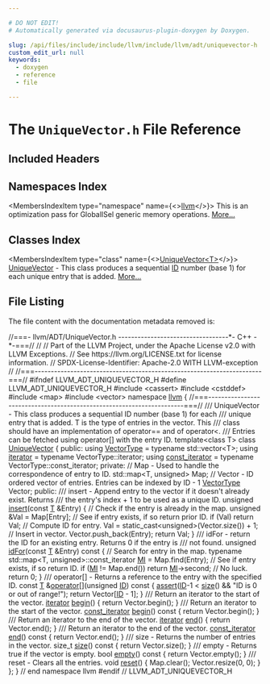 ```yaml
---

# DO NOT EDIT!
# Automatically generated via docusaurus-plugin-doxygen by Doxygen.

slug: /api/files/include/include/llvm/include/llvm/adt/uniquevector-h
custom_edit_url: null
keywords:
  - doxygen
  - reference
  - file

---
```





# The `UniqueVector.h` File Reference

<DoxygenPage pluginConfig={pluginConfig}>



## Included Headers

<IncludesList>
<IncludesListItem
  filePath="cassert"
  permalink=""
  isLocal="false" />
<IncludesListItem
  filePath="cstddef"
  permalink=""
  isLocal="false" />
<IncludesListItem
  filePath="map"
  permalink=""
  isLocal="false" />
<IncludesListItem
  filePath="vector"
  permalink=""
  isLocal="false" />
</IncludesList>

## Namespaces Index

<MembersIndex>

<MembersIndexItem
  type="namespace"
  name={<><a href="/docs/api/namespaces/llvm">llvm</a></>}>
This is an optimization pass for GlobalISel generic memory operations. <a href="/docs/api/namespaces/llvm/#details">More...</a>
</MembersIndexItem>

</MembersIndex>

## Classes Index

<MembersIndex>

<MembersIndexItem
  type="class"
  name={<><a href="/docs/api/classes/llvm/uniquevector">UniqueVector&lt;T&gt;</a></>}>
<a href="/docs/api/classes/llvm/uniquevector">UniqueVector</a> - This class produces a sequential <a href="/docs/api/namespaces/llvm/callingconv/#abdf8cf606905c10634e831390981b0ed">ID</a> number (base 1) for each unique entry that is added. <a href="/docs/api/classes/llvm/uniquevector/#details">More...</a>
</MembersIndexItem>

</MembersIndex>


## File Listing

The file content with the documentation metadata removed is:

<ProgramListing>

<Link id="l00001" /><CodeLine lineNumber="1"><Highlight kind="comment">//===- llvm/ADT/UniqueVector.h ----------------------------------&#42;- C++ -&#42;-===//</Highlight><Highlight kind="normal"></Highlight></CodeLine>
<Link id="l00002" /><CodeLine lineNumber="2"><Highlight kind="normal"></Highlight><Highlight kind="comment">//</Highlight><Highlight kind="normal"></Highlight></CodeLine>
<Link id="l00003" /><CodeLine lineNumber="3"><Highlight kind="normal"></Highlight><Highlight kind="comment">// Part of the LLVM Project, under the Apache License v2.0 with LLVM Exceptions.</Highlight><Highlight kind="normal"></Highlight></CodeLine>
<Link id="l00004" /><CodeLine lineNumber="4"><Highlight kind="normal"></Highlight><Highlight kind="comment">// See https://llvm.org/LICENSE.txt for license information.</Highlight><Highlight kind="normal"></Highlight></CodeLine>
<Link id="l00005" /><CodeLine lineNumber="5"><Highlight kind="normal"></Highlight><Highlight kind="comment">// SPDX-License-Identifier: Apache-2.0 WITH LLVM-exception</Highlight><Highlight kind="normal"></Highlight></CodeLine>
<Link id="l00006" /><CodeLine lineNumber="6"><Highlight kind="normal"></Highlight><Highlight kind="comment">//</Highlight><Highlight kind="normal"></Highlight></CodeLine>
<Link id="l00007" /><CodeLine lineNumber="7"><Highlight kind="normal"></Highlight><Highlight kind="comment">//===----------------------------------------------------------------------===//</Highlight><Highlight kind="normal"></Highlight></CodeLine>
<Link id="l00008" /><CodeLine lineNumber="8"><Highlight kind="normal"></Highlight></CodeLine>
<Link id="l00009" /><CodeLine lineNumber="9"><Highlight kind="normal"></Highlight><Highlight kind="preprocessor">#ifndef LLVM&#95;ADT&#95;UNIQUEVECTOR&#95;H</Highlight><Highlight kind="normal"></Highlight></CodeLine>
<Link id="l00010" /><CodeLine lineNumber="10"><Highlight kind="normal"></Highlight><Highlight kind="preprocessor">#define LLVM&#95;ADT&#95;UNIQUEVECTOR&#95;H</Highlight><Highlight kind="normal"></Highlight></CodeLine>
<Link id="l00011" /><CodeLine lineNumber="11"><Highlight kind="normal"></Highlight></CodeLine>
<Link id="l00012" /><CodeLine lineNumber="12"><Highlight kind="normal"></Highlight><Highlight kind="preprocessor">#include &lt;cassert&gt;</Highlight><Highlight kind="normal"></Highlight></CodeLine>
<Link id="l00013" /><CodeLine lineNumber="13"><Highlight kind="normal"></Highlight><Highlight kind="preprocessor">#include &lt;cstddef&gt;</Highlight><Highlight kind="normal"></Highlight></CodeLine>
<Link id="l00014" /><CodeLine lineNumber="14"><Highlight kind="normal"></Highlight><Highlight kind="preprocessor">#include &lt;map&gt;</Highlight><Highlight kind="normal"></Highlight></CodeLine>
<Link id="l00015" /><CodeLine lineNumber="15"><Highlight kind="normal"></Highlight><Highlight kind="preprocessor">#include &lt;vector&gt;</Highlight><Highlight kind="normal"></Highlight></CodeLine>
<Link id="l00016" /><CodeLine lineNumber="16"><Highlight kind="normal"></Highlight></CodeLine>
<Link id="l00017" /><CodeLine lineNumber="17"><Highlight kind="normal"></Highlight><Highlight kind="keyword">namespace </Highlight><Highlight kind="normal"><a href="/docs/api/namespaces/llvm">llvm</a> &#123;</Highlight></CodeLine>
<Link id="l00018" /><CodeLine lineNumber="18"><Highlight kind="normal"></Highlight></CodeLine>
<Link id="l00019" /><CodeLine lineNumber="19"><Highlight kind="normal"></Highlight><Highlight kind="comment">//===----------------------------------------------------------------------===//</Highlight><Highlight kind="comment"></Highlight></CodeLine>
<Link id="l00020" /><CodeLine lineNumber="20"><Highlight kind="comment">/// UniqueVector - This class produces a sequential ID number (base 1) for each</Highlight></CodeLine>
<Link id="l00021" /><CodeLine lineNumber="21"><Highlight kind="comment">/// unique entry that is added.  T is the type of entries in the vector. This</Highlight></CodeLine>
<Link id="l00022" /><CodeLine lineNumber="22"><Highlight kind="comment">/// class should have an implementation of operator== and of operator&lt;.</Highlight></CodeLine>
<Link id="l00023" /><CodeLine lineNumber="23"><Highlight kind="comment">/// Entries can be fetched using operator&#91;&#93; with the entry ID.</Highlight><Highlight kind="normal"></Highlight></CodeLine>
<Link id="l00024" /><CodeLine lineNumber="24" lineLink="/docs/api/classes/llvm/uniquevector"><Highlight kind="normal"></Highlight><Highlight kind="keyword">template</Highlight><Highlight kind="normal">&lt;</Highlight><Highlight kind="keyword">class</Highlight><Highlight kind="normal"> T&gt; </Highlight><Highlight kind="keyword">class </Highlight><Highlight kind="normal"><a href="/docs/api/classes/llvm/uniquevector">UniqueVector</a> &#123;</Highlight></CodeLine>
<Link id="l00025" /><CodeLine lineNumber="25"><Highlight kind="normal"></Highlight><Highlight kind="keyword">public</Highlight><Highlight kind="normal">:</Highlight></CodeLine>
<Link id="l00026" /><CodeLine lineNumber="26" lineLink="/docs/api/classes/llvm/uniquevector/#a7ac6f232368fa6743137cb5c3b7467f0"><Highlight kind="normal">  </Highlight><Highlight kind="keyword">using </Highlight><Highlight kind="normal"><a href="/docs/api/classes/llvm/uniquevector/#a7ac6f232368fa6743137cb5c3b7467f0">VectorType</a> = </Highlight><Highlight kind="keyword">typename</Highlight><Highlight kind="normal"> std::vector&lt;T&gt;;</Highlight></CodeLine>
<Link id="l00027" /><CodeLine lineNumber="27" lineLink="/docs/api/classes/llvm/uniquevector/#aadfddb54bc27ab2222f6932a2d949aba"><Highlight kind="normal">  </Highlight><Highlight kind="keyword">using </Highlight><Highlight kind="normal"><a href="/docs/api/classes/llvm/uniquevector/#aadfddb54bc27ab2222f6932a2d949aba">iterator</a> = </Highlight><Highlight kind="keyword">typename</Highlight><Highlight kind="normal"> VectorType::iterator;</Highlight></CodeLine>
<Link id="l00028" /><CodeLine lineNumber="28" lineLink="/docs/api/classes/llvm/uniquevector/#a008e639d554c69f4dad910cb9414208f"><Highlight kind="normal">  </Highlight><Highlight kind="keyword">using </Highlight><Highlight kind="normal"><a href="/docs/api/classes/llvm/uniquevector/#a008e639d554c69f4dad910cb9414208f">const&#95;iterator</a> = </Highlight><Highlight kind="keyword">typename</Highlight><Highlight kind="normal"> VectorType::const&#95;iterator;</Highlight></CodeLine>
<Link id="l00029" /><CodeLine lineNumber="29"><Highlight kind="normal"></Highlight></CodeLine>
<Link id="l00030" /><CodeLine lineNumber="30"><Highlight kind="normal"></Highlight><Highlight kind="keyword">private</Highlight><Highlight kind="normal">:</Highlight></CodeLine>
<Link id="l00031" /><CodeLine lineNumber="31"><Highlight kind="normal">  </Highlight><Highlight kind="comment">// Map - Used to handle the correspondence of entry to ID.</Highlight><Highlight kind="normal"></Highlight></CodeLine>
<Link id="l00032" /><CodeLine lineNumber="32"><Highlight kind="normal">  std::map&lt;T, unsigned&gt; Map;</Highlight></CodeLine>
<Link id="l00033" /><CodeLine lineNumber="33"><Highlight kind="normal"></Highlight></CodeLine>
<Link id="l00034" /><CodeLine lineNumber="34"><Highlight kind="normal">  </Highlight><Highlight kind="comment">// Vector - ID ordered vector of entries. Entries can be indexed by ID - 1</Highlight><Highlight kind="normal"></Highlight></CodeLine>
<Link id="l00035" /><CodeLine lineNumber="35"><Highlight kind="normal">  <a href="/docs/api/classes/llvm/uniquevector/#a7ac6f232368fa6743137cb5c3b7467f0">VectorType</a> Vector;</Highlight></CodeLine>
<Link id="l00036" /><CodeLine lineNumber="36"><Highlight kind="normal"></Highlight></CodeLine>
<Link id="l00037" /><CodeLine lineNumber="37"><Highlight kind="normal"></Highlight><Highlight kind="keyword">public</Highlight><Highlight kind="normal">:</Highlight><Highlight kind="comment"></Highlight></CodeLine>
<Link id="l00038" /><CodeLine lineNumber="38"><Highlight kind="comment">  /// insert - Append entry to the vector if it doesn&#39;t already exist.  Returns</Highlight></CodeLine>
<Link id="l00039" /><CodeLine lineNumber="39"><Highlight kind="comment">  /// the entry&#39;s index + 1 to be used as a unique ID.</Highlight><Highlight kind="normal"></Highlight></CodeLine>
<Link id="l00040" /><CodeLine lineNumber="40" lineLink="/docs/api/classes/llvm/uniquevector/#a03442009de901bb89b2cdb6b22cd9690"><Highlight kind="normal">  </Highlight><Highlight kind="keywordtype">unsigned</Highlight><Highlight kind="normal"> <a href="/docs/api/classes/llvm/uniquevector/#a03442009de901bb89b2cdb6b22cd9690">insert</a>(</Highlight><Highlight kind="keyword">const</Highlight><Highlight kind="normal"> <a href="/docs/api/files/lib/lib/target/lib/target/mips/mips16isellowering-cpp/#a0acb682b8260ab1c60b918599864e2e5">T</a> &amp;Entry) &#123;</Highlight></CodeLine>
<Link id="l00041" /><CodeLine lineNumber="41"><Highlight kind="normal">    </Highlight><Highlight kind="comment">// Check if the entry is already in the map.</Highlight><Highlight kind="normal"></Highlight></CodeLine>
<Link id="l00042" /><CodeLine lineNumber="42"><Highlight kind="normal">    </Highlight><Highlight kind="keywordtype">unsigned</Highlight><Highlight kind="normal"> &amp;Val = Map&#91;Entry&#93;;</Highlight></CodeLine>
<Link id="l00043" /><CodeLine lineNumber="43"><Highlight kind="normal"></Highlight></CodeLine>
<Link id="l00044" /><CodeLine lineNumber="44"><Highlight kind="normal">    </Highlight><Highlight kind="comment">// See if entry exists, if so return prior ID.</Highlight><Highlight kind="normal"></Highlight></CodeLine>
<Link id="l00045" /><CodeLine lineNumber="45"><Highlight kind="normal">    </Highlight><Highlight kind="keywordflow">if</Highlight><Highlight kind="normal"> (Val) </Highlight><Highlight kind="keywordflow">return</Highlight><Highlight kind="normal"> Val;</Highlight></CodeLine>
<Link id="l00046" /><CodeLine lineNumber="46"><Highlight kind="normal"></Highlight></CodeLine>
<Link id="l00047" /><CodeLine lineNumber="47"><Highlight kind="normal">    </Highlight><Highlight kind="comment">// Compute ID for entry.</Highlight><Highlight kind="normal"></Highlight></CodeLine>
<Link id="l00048" /><CodeLine lineNumber="48"><Highlight kind="normal">    Val = </Highlight><Highlight kind="keyword">static&#95;cast&lt;</Highlight><Highlight kind="keywordtype">unsigned</Highlight><Highlight kind="keyword">&gt;</Highlight><Highlight kind="normal">(Vector.size()) + 1;</Highlight></CodeLine>
<Link id="l00049" /><CodeLine lineNumber="49"><Highlight kind="normal"></Highlight></CodeLine>
<Link id="l00050" /><CodeLine lineNumber="50"><Highlight kind="normal">    </Highlight><Highlight kind="comment">// Insert in vector.</Highlight><Highlight kind="normal"></Highlight></CodeLine>
<Link id="l00051" /><CodeLine lineNumber="51"><Highlight kind="normal">    Vector.push&#95;back(Entry);</Highlight></CodeLine>
<Link id="l00052" /><CodeLine lineNumber="52"><Highlight kind="normal">    </Highlight><Highlight kind="keywordflow">return</Highlight><Highlight kind="normal"> Val;</Highlight></CodeLine>
<Link id="l00053" /><CodeLine lineNumber="53"><Highlight kind="normal">  &#125;</Highlight></CodeLine>
<Link id="l00054" /><CodeLine lineNumber="54"><Highlight kind="normal"></Highlight><Highlight kind="comment"></Highlight></CodeLine>
<Link id="l00055" /><CodeLine lineNumber="55"><Highlight kind="comment">  /// idFor - return the ID for an existing entry.  Returns 0 if the entry is</Highlight></CodeLine>
<Link id="l00056" /><CodeLine lineNumber="56"><Highlight kind="comment">  /// not found.</Highlight><Highlight kind="normal"></Highlight></CodeLine>
<Link id="l00057" /><CodeLine lineNumber="57" lineLink="/docs/api/classes/llvm/uniquevector/#adaba7d9e581c03e8d73923063ea1aa0e"><Highlight kind="normal">  </Highlight><Highlight kind="keywordtype">unsigned</Highlight><Highlight kind="normal"> <a href="/docs/api/classes/llvm/uniquevector/#adaba7d9e581c03e8d73923063ea1aa0e">idFor</a>(</Highlight><Highlight kind="keyword">const</Highlight><Highlight kind="normal"> <a href="/docs/api/files/lib/lib/target/lib/target/mips/mips16isellowering-cpp/#a0acb682b8260ab1c60b918599864e2e5">T</a> &amp;Entry)</Highlight><Highlight kind="keyword"> const </Highlight><Highlight kind="normal">&#123;</Highlight></CodeLine>
<Link id="l00058" /><CodeLine lineNumber="58"><Highlight kind="normal">    </Highlight><Highlight kind="comment">// Search for entry in the map.</Highlight><Highlight kind="normal"></Highlight></CodeLine>
<Link id="l00059" /><CodeLine lineNumber="59"><Highlight kind="normal">    </Highlight><Highlight kind="keyword">typename</Highlight><Highlight kind="normal"> std::map&lt;T, unsigned&gt;::const&#95;iterator <a href="/docs/api/files/lib/lib/codegen/lib/codegen/globalisel/irtranslator-cpp/#abe44dfdea65b4f7e11e0a608ab708b76">MI</a> = Map.find(Entry);</Highlight></CodeLine>
<Link id="l00060" /><CodeLine lineNumber="60"><Highlight kind="normal"></Highlight></CodeLine>
<Link id="l00061" /><CodeLine lineNumber="61"><Highlight kind="normal">    </Highlight><Highlight kind="comment">// See if entry exists, if so return ID.</Highlight><Highlight kind="normal"></Highlight></CodeLine>
<Link id="l00062" /><CodeLine lineNumber="62"><Highlight kind="normal">    </Highlight><Highlight kind="keywordflow">if</Highlight><Highlight kind="normal"> (<a href="/docs/api/files/lib/lib/codegen/lib/codegen/globalisel/irtranslator-cpp/#abe44dfdea65b4f7e11e0a608ab708b76">MI</a> != Map.end()) </Highlight><Highlight kind="keywordflow">return</Highlight><Highlight kind="normal"> <a href="/docs/api/files/lib/lib/codegen/lib/codegen/globalisel/irtranslator-cpp/#abe44dfdea65b4f7e11e0a608ab708b76">MI</a>-&gt;second;</Highlight></CodeLine>
<Link id="l00063" /><CodeLine lineNumber="63"><Highlight kind="normal"></Highlight></CodeLine>
<Link id="l00064" /><CodeLine lineNumber="64"><Highlight kind="normal">    </Highlight><Highlight kind="comment">// No luck.</Highlight><Highlight kind="normal"></Highlight></CodeLine>
<Link id="l00065" /><CodeLine lineNumber="65"><Highlight kind="normal">    </Highlight><Highlight kind="keywordflow">return</Highlight><Highlight kind="normal"> 0;</Highlight></CodeLine>
<Link id="l00066" /><CodeLine lineNumber="66"><Highlight kind="normal">  &#125;</Highlight></CodeLine>
<Link id="l00067" /><CodeLine lineNumber="67"><Highlight kind="normal"></Highlight><Highlight kind="comment"></Highlight></CodeLine>
<Link id="l00068" /><CodeLine lineNumber="68"><Highlight kind="comment">  /// operator&#91;&#93; - Returns a reference to the entry with the specified ID.</Highlight><Highlight kind="normal"></Highlight></CodeLine>
<Link id="l00069" /><CodeLine lineNumber="69" lineLink="/docs/api/classes/llvm/uniquevector/#a6310a395b1d15aa461945fdf377c29a0"><Highlight kind="normal">  </Highlight><Highlight kind="keyword">const</Highlight><Highlight kind="normal"> <a href="/docs/api/files/lib/lib/target/lib/target/mips/mips16isellowering-cpp/#a0acb682b8260ab1c60b918599864e2e5">T</a> &amp;<a href="/docs/api/classes/llvm/uniquevector/#a6310a395b1d15aa461945fdf377c29a0">operator&#91;&#93;</a>(</Highlight><Highlight kind="keywordtype">unsigned</Highlight><Highlight kind="normal"> <a href="/docs/api/namespaces/llvm/callingconv/#abdf8cf606905c10634e831390981b0ed">ID</a>)</Highlight><Highlight kind="keyword"> const </Highlight><Highlight kind="normal">&#123;</Highlight></CodeLine>
<Link id="l00070" /><CodeLine lineNumber="70"><Highlight kind="normal">    <a href="/docs/api/files/lib/lib/target/lib/target/amdgpu/silowercontrolflow-cpp/#a4868c5d81c5ccc98c47aeab6244346a0">assert</a>(<a href="/docs/api/namespaces/llvm/callingconv/#abdf8cf606905c10634e831390981b0ed">ID</a>-1 &lt; <a href="/docs/api/classes/llvm/uniquevector/#a88c014916877f70c497111beb5efe8c3">size</a>() &amp;&amp; </Highlight><Highlight kind="stringliteral">&quot;ID is 0 or out of range!&quot;</Highlight><Highlight kind="normal">);</Highlight></CodeLine>
<Link id="l00071" /><CodeLine lineNumber="71"><Highlight kind="normal">    </Highlight><Highlight kind="keywordflow">return</Highlight><Highlight kind="normal"> Vector&#91;<a href="/docs/api/namespaces/llvm/callingconv/#abdf8cf606905c10634e831390981b0ed">ID</a> - 1&#93;;</Highlight></CodeLine>
<Link id="l00072" /><CodeLine lineNumber="72"><Highlight kind="normal">  &#125;</Highlight></CodeLine>
<Link id="l00073" /><CodeLine lineNumber="73"><Highlight kind="normal"></Highlight><Highlight kind="comment"></Highlight></CodeLine>
<Link id="l00074" /><CodeLine lineNumber="74"><Highlight kind="comment">  /// Return an iterator to the start of the vector.</Highlight><Highlight kind="normal"></Highlight></CodeLine>
<Link id="l00075" /><CodeLine lineNumber="75" lineLink="/docs/api/classes/llvm/uniquevector/#af58e6e07499640c7a60d83305fbf2d52"><Highlight kind="normal">  <a href="/docs/api/classes/llvm/uniquevector/#aadfddb54bc27ab2222f6932a2d949aba">iterator</a> <a href="/docs/api/classes/llvm/uniquevector/#af58e6e07499640c7a60d83305fbf2d52">begin</a>() &#123; </Highlight><Highlight kind="keywordflow">return</Highlight><Highlight kind="normal"> Vector.begin(); &#125;</Highlight></CodeLine>
<Link id="l00076" /><CodeLine lineNumber="76"><Highlight kind="normal"></Highlight><Highlight kind="comment"></Highlight></CodeLine>
<Link id="l00077" /><CodeLine lineNumber="77"><Highlight kind="comment">  /// Return an iterator to the start of the vector.</Highlight><Highlight kind="normal"></Highlight></CodeLine>
<Link id="l00078" /><CodeLine lineNumber="78" lineLink="/docs/api/classes/llvm/uniquevector/#a3876e8a676014421c77bbabb592b3e81"><Highlight kind="normal">  <a href="/docs/api/classes/llvm/uniquevector/#a008e639d554c69f4dad910cb9414208f">const&#95;iterator</a> <a href="/docs/api/classes/llvm/uniquevector/#a3876e8a676014421c77bbabb592b3e81">begin</a>()</Highlight><Highlight kind="keyword"> const </Highlight><Highlight kind="normal">&#123; </Highlight><Highlight kind="keywordflow">return</Highlight><Highlight kind="normal"> Vector.begin(); &#125;</Highlight></CodeLine>
<Link id="l00079" /><CodeLine lineNumber="79"><Highlight kind="normal"></Highlight><Highlight kind="comment"></Highlight></CodeLine>
<Link id="l00080" /><CodeLine lineNumber="80"><Highlight kind="comment">  /// Return an iterator to the end of the vector.</Highlight><Highlight kind="normal"></Highlight></CodeLine>
<Link id="l00081" /><CodeLine lineNumber="81" lineLink="/docs/api/classes/llvm/uniquevector/#a94efb4a18edc07949a56f633abe0725f"><Highlight kind="normal">  <a href="/docs/api/classes/llvm/uniquevector/#aadfddb54bc27ab2222f6932a2d949aba">iterator</a> <a href="/docs/api/classes/llvm/uniquevector/#a94efb4a18edc07949a56f633abe0725f">end</a>() &#123; </Highlight><Highlight kind="keywordflow">return</Highlight><Highlight kind="normal"> Vector.end(); &#125;</Highlight></CodeLine>
<Link id="l00082" /><CodeLine lineNumber="82"><Highlight kind="normal"></Highlight><Highlight kind="comment"></Highlight></CodeLine>
<Link id="l00083" /><CodeLine lineNumber="83"><Highlight kind="comment">  /// Return an iterator to the end of the vector.</Highlight><Highlight kind="normal"></Highlight></CodeLine>
<Link id="l00084" /><CodeLine lineNumber="84" lineLink="/docs/api/classes/llvm/uniquevector/#afa035269527392a4d7e28e41aeb3557b"><Highlight kind="normal">  <a href="/docs/api/classes/llvm/uniquevector/#a008e639d554c69f4dad910cb9414208f">const&#95;iterator</a> <a href="/docs/api/classes/llvm/uniquevector/#afa035269527392a4d7e28e41aeb3557b">end</a>()</Highlight><Highlight kind="keyword"> const </Highlight><Highlight kind="normal">&#123; </Highlight><Highlight kind="keywordflow">return</Highlight><Highlight kind="normal"> Vector.end(); &#125;</Highlight></CodeLine>
<Link id="l00085" /><CodeLine lineNumber="85"><Highlight kind="normal"></Highlight><Highlight kind="comment"></Highlight></CodeLine>
<Link id="l00086" /><CodeLine lineNumber="86"><Highlight kind="comment">  /// size - Returns the number of entries in the vector.</Highlight><Highlight kind="normal"></Highlight></CodeLine>
<Link id="l00087" /><CodeLine lineNumber="87" lineLink="/docs/api/classes/llvm/uniquevector/#a88c014916877f70c497111beb5efe8c3"><Highlight kind="normal">  </Highlight><Highlight kind="keywordtype">size&#95;t</Highlight><Highlight kind="normal"> <a href="/docs/api/classes/llvm/uniquevector/#a88c014916877f70c497111beb5efe8c3">size</a>()</Highlight><Highlight kind="keyword"> const </Highlight><Highlight kind="normal">&#123; </Highlight><Highlight kind="keywordflow">return</Highlight><Highlight kind="normal"> Vector.size(); &#125;</Highlight></CodeLine>
<Link id="l00088" /><CodeLine lineNumber="88"><Highlight kind="normal"></Highlight><Highlight kind="comment"></Highlight></CodeLine>
<Link id="l00089" /><CodeLine lineNumber="89"><Highlight kind="comment">  /// empty - Returns true if the vector is empty.</Highlight><Highlight kind="normal"></Highlight></CodeLine>
<Link id="l00090" /><CodeLine lineNumber="90" lineLink="/docs/api/classes/llvm/uniquevector/#abe7188c675504218f971b4afb2443436"><Highlight kind="normal">  </Highlight><Highlight kind="keywordtype">bool</Highlight><Highlight kind="normal"> <a href="/docs/api/classes/llvm/uniquevector/#abe7188c675504218f971b4afb2443436">empty</a>()</Highlight><Highlight kind="keyword"> const </Highlight><Highlight kind="normal">&#123; </Highlight><Highlight kind="keywordflow">return</Highlight><Highlight kind="normal"> Vector.empty(); &#125;</Highlight></CodeLine>
<Link id="l00091" /><CodeLine lineNumber="91"><Highlight kind="normal"></Highlight><Highlight kind="comment"></Highlight></CodeLine>
<Link id="l00092" /><CodeLine lineNumber="92"><Highlight kind="comment">  /// reset - Clears all the entries.</Highlight><Highlight kind="normal"></Highlight></CodeLine>
<Link id="l00093" /><CodeLine lineNumber="93" lineLink="/docs/api/classes/llvm/uniquevector/#adda59855d53828ad202df61b541c1ae5"><Highlight kind="normal">  </Highlight><Highlight kind="keywordtype">void</Highlight><Highlight kind="normal"> <a href="/docs/api/classes/llvm/uniquevector/#adda59855d53828ad202df61b541c1ae5">reset</a>() &#123;</Highlight></CodeLine>
<Link id="l00094" /><CodeLine lineNumber="94"><Highlight kind="normal">    Map.clear();</Highlight></CodeLine>
<Link id="l00095" /><CodeLine lineNumber="95"><Highlight kind="normal">    Vector.resize(0, 0);</Highlight></CodeLine>
<Link id="l00096" /><CodeLine lineNumber="96"><Highlight kind="normal">  &#125;</Highlight></CodeLine>
<Link id="l00097" /><CodeLine lineNumber="97"><Highlight kind="normal">&#125;;</Highlight></CodeLine>
<Link id="l00098" /><CodeLine lineNumber="98"><Highlight kind="normal"></Highlight></CodeLine>
<Link id="l00099" /><CodeLine lineNumber="99"><Highlight kind="normal">&#125; </Highlight><Highlight kind="comment">// end namespace llvm</Highlight><Highlight kind="normal"></Highlight></CodeLine>
<Link id="l00100" /><CodeLine lineNumber="100"><Highlight kind="normal"></Highlight></CodeLine>
<Link id="l00101" /><CodeLine lineNumber="101"><Highlight kind="normal"></Highlight><Highlight kind="preprocessor">#endif </Highlight><Highlight kind="comment">// LLVM&#95;ADT&#95;UNIQUEVECTOR&#95;H</Highlight><Highlight kind="normal"></Highlight></CodeLine>

</ProgramListing>


</DoxygenPage>
